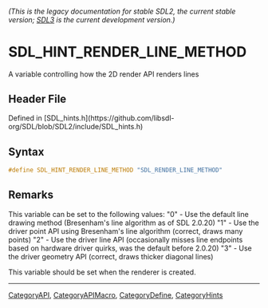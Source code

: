 ====== (This is the legacy documentation for stable SDL2, the current stable version; [https://wiki.libsdl.org/SDL3/ SDL3] is the current development version.) ======
= SDL_HINT_RENDER_LINE_METHOD =

A variable controlling how the 2D render API renders lines

== Header File ==

Defined in [SDL_hints.h](https://github.com/libsdl-org/SDL/blob/SDL2/include/SDL_hints.h)

== Syntax ==

<syntaxhighlight lang='c'>
#define SDL_HINT_RENDER_LINE_METHOD "SDL_RENDER_LINE_METHOD"</syntaxhighlight>

== Remarks ==

This variable can be set to the following values: "0" - Use the default
line drawing method (Bresenham's line algorithm as of SDL 2.0.20) "1" - Use
the driver point API using Bresenham's line algorithm (correct, draws many
points) "2" - Use the driver line API (occasionally misses line endpoints
based on hardware driver quirks, was the default before 2.0.20) "3" - Use
the driver geometry API (correct, draws thicker diagonal lines)

This variable should be set when the renderer is created.

----
[[CategoryAPI]], [[CategoryAPIMacro]], [[CategoryDefine]], [[CategoryHints]]



